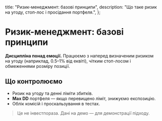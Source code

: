   title: "Ризик-менеджмент: базові принципи",
  description: "Що таке ризик на угоду, стоп-лос і просідання портфеля.",
};

# Ризик-менеджмент: базові принципи

**Дисципліна понад емоції.** Працюємо з наперед визначеним ризиком на угоду (наприклад, 0.5–1% від еквіті), 
чітким стоп-лосом і обмеженнями розміру позиції. 

## Що контролюємо
- Ризик на угоду та денні ліміти збитків.
- **Max DD** портфеля — якщо перевищено ліміт, знижуємо експозицію.
- Облік комісій і проскальзування в тестах.

> Це не інвестпораза. Дані на демо — для демонстрації підходу.
